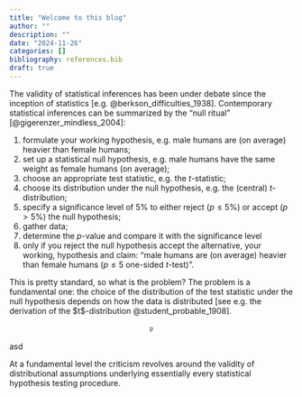```yaml
---
title: "Welcome to this blog"
author: ""
description: ""
date: "2024-11-26"
categories: []
bibliography: references.bib
draft: true
---
```

The validity of statistical inferences has been under debate since the inception of statistics [e.g. @berkson_difficulties_1938]. Contemporary statistical inferences can be summarized by the "null ritual" [@gigerenzer_mindless_2004]:

1. formulate your working hypothesis, e.g. male humans are (on average) heavier than female humans;
2. set up a statistical null hypothesis, e.g. male humans have the same weight as female humans (on average);
3. choose an appropriate test statistic, e.g. the $t$-statistic;
4. choose its distribution under the null hypothesis, e.g. the (central) $t$-distribution;
5. specify a significance level of 5% to either reject ($p \le 5\%$) or accept ($p > 5\%$) the null hypothesis;
6. gather data;
6. determine the $p$-value and compare it with the significance level
7. only if you reject the null hypothesis accept the alternative, your working, hypothesis and claim: "male humans are (on average) heavier than female humans ($p \le 5%$ one-sided $t$-test)".

This is pretty standard, so what is the problem? The problem is a fundamental one: the choice of the distribution of the test statistic under the null hypothesis depends on how the data is distributed [see e.g. the derivation of the $t$-distribution @student_probable_1908]. 

$$
 \mathfrak{p}
$$

asd


At a fundamental level the criticism revolves around the validity of distributional assumptions underlying essentially every statistical hypothesis testing procedure.
